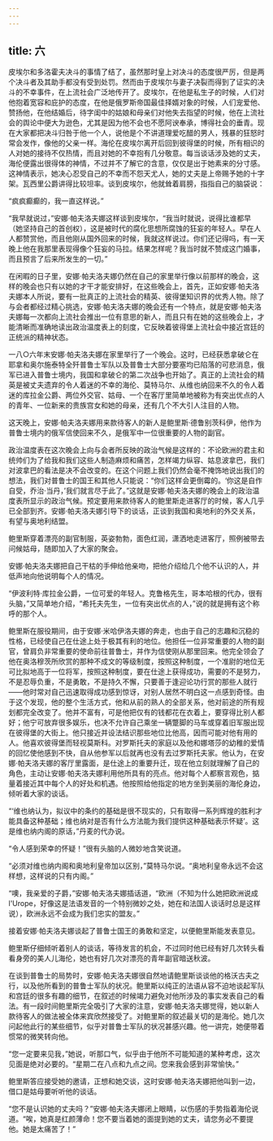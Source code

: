 ```yaml
---
---
---
```

title: 六
---



皮埃尔和多洛霍夫决斗的事情了结了，虽然那时皇上对决斗的态度很严厉，但是两个决斗者及其助手都没有受到处罚。然而由于皮埃尔与妻子决裂而得到了证实的决斗的不幸事件，在上流社会广泛地传开了。皮埃尔，在他是私生子的时候，人们对他抱着宽容和庇护的态度，在他是俄罗斯帝国最佳择婿对象的时候，人们宠爱他、赞扬他，在他结婚后，待字闺中的姑娘和母亲们对他失去指望的时候，他在上流社会的舆论中便大为逊色，尤其是因为他不会也不愿阿谀奉承，博得社会的垂青。现在大家都把决斗归咎于他一个人，说他是个不讲道理爱吃醋的男人，残暴的狂怒时常会发作，像他的父亲一样。海伦在皮埃尔离开后回到彼得堡的时候，所有相识的人对她的接待不仅热情，而且对她的不幸抱有几分敬意。每当谈话涉及她的丈夫，海伦便露出很得体的神情，不过并不了解它的含意，仅仅是出于她素来的分寸感。这神情表示，她决心忍受自己的不幸而不怨天尤人，她的丈夫是上帝赐予她的十字架。瓦西里公爵讲得比较坦率。谈到皮埃尔，他就耸着肩膀，指指自己的脑袋说：

“疯疯癫癫的，我一直这样说。”

“我早就说过，”安娜·帕夫洛夫娜这样谈到皮埃尔，“我当时就说，说得比谁都早（她坚持自己的首创权），这是被时代的腐化思想所腐蚀的狂妄的年轻人。早在人人都赞赏他，而且他刚从国外回来的时候，我就这样说过。你们还记得吗，有一天晚上他在我那里表现得像个狂妄的马拉。结果怎样呢？我当时就不赞成这门婚事，而且预言了后来所发生的一切。”

在闲暇的日子里，安娜·帕夫洛夫娜仍然在自己的家里举行像以前那样的晚会，这样的晚会也只有以她的才干才能安排好，在这些晚会上，首先，正如安娜·帕夫洛夫娜本人所说，要有一批真正的上流社会的精英、彼得堡知识界的优秀人物。除了与会者都经过精心挑选，安娜·帕夫洛夫娜的晚会还有一个特点，就是安娜·帕夫洛夫娜每一次都向上流社会推出一位有意思的新人，而且只有在她的这些晚会上，才能清晰而准确地读出政治温度表上的刻度，它反映着彼得堡上流社会中接近宫廷的正统派的精神状态。

一八○六年末安娜·帕夫洛夫娜在家里举行了一个晚会。这时，已经获悉拿破仑在耶拿和奥尔施泰特全歼普鲁士军队以及普鲁士大部分要塞均已陷落的可悲消息，俄军已进入普鲁士境内，我国和拿破仑的第二次战争也开始了。真正的上流社会的精英是被丈夫遗弃的令人着迷的不幸的海伦、莫特马尔、从维也纳回来不久的令人着迷的库拉金公爵、两位外交官、姑母、一个在客厅里简单地被称为有突出优点的人的青年、一位新来的贵族宫女和她的母亲，还有几个不大引人注目的人物。

这天晚上，安娜·帕夫洛夫娜用来款待客人的新人是鲍里斯·德鲁别茨科伊，他作为普鲁士境内的俄军信使回来不久，是俄军中一位很重要的人物的副官。

政治温度表在这次晚会上向与会者所反映的政治气候是这样的：不论欧洲的君主和统帅们为了给我和我们这些人制造麻烦和痛苦，怎样竭力纵容、姑息波拿巴，我们对波拿巴的看法是决不会改变的。在这个问题上我们仍然会毫不掩饰地说出我们的想法，我们对普鲁士的国王和其他人只能说：“你们这样会更倒霉的。‘你这是自作自受，乔治·当丹，’我们就言尽于此了。”这就是安娜·帕夫洛夫娜的晚会上的政治温度表所显示的政治气候。预定要用来款待客人的鲍里斯走进客厅的时候，客人几乎已全部到齐。安娜·帕夫洛夫娜引导下的谈话，正谈到我国和奥地利的外交关系，有望与奥地利结盟。

鲍里斯穿着漂亮的副官制服，英姿勃勃，面色红润，潇洒地走进客厅，照例被带去问候姑母，随即加入了大家的聚会。

安娜·帕夫洛夫娜把自己干枯的手伸给他亲吻，把他介绍给几个他不认识的人，并低声地向他说明每个人的情况。

“伊波利特·库拉金公爵，一位可爱的年轻人。克鲁格先生，哥本哈根的代办，很有头脑，”又简单地介绍，“希托夫先生，一位有突出优点的人，”说的就是拥有这个称呼的那个人。

鲍里斯在服役期间，由于安娜·米哈伊洛夫娜的奔走，也由于自己的志趣和沉稳的性格，已经使自己在仕途上处于极其有利的地位。他担任一位非常重要的人物的副官，曾肩负非常重要的使命前往普鲁士，并作为信使刚从那里回来。他完全领会了他在奥洛穆茨所欣赏的那种不成文的等级制度，按照这种制度，一个准尉的地位无可比拟地高于一位将军，按照这种制度，要在仕途上获得成功，需要的不是努力，不是忍辱负重，不是勇敢，不是持久不懈，只要善于逢迎论功行赏的那些人就行——他时常对自己迅速取得成功感到惊讶，对别人居然不明白这一点感到奇怪。由于这个发现，他的整个生活方式，他和从前的熟人的全部关系，他对前途的所有规划都完全改变了。他并不富有，可是他把仅有的钱都花在衣着上，要穿得比别人都好；他宁可放弃很多娱乐，也决不允许自己乘坐一辆蹩脚的马车或穿着旧军服出现在彼得堡的大街上。他只接近并设法结识那些地位比他高，因而可能对他有用的人。他喜欢彼得堡而轻视莫斯科。对罗斯托夫的家庭以及他和娜塔莎的幼稚的爱情的回忆使他感到不快，自从他参军以后就再也没有去过罗斯托夫家。他认为，在安娜·帕夫洛夫娜的客厅里露面，是仕途上的重要升迁，现在他立刻就理解了自己的角色，主动让安娜·帕夫洛夫娜利用他所具有的亮点。他对每个人都察言观色，掂量着接近其中每个人的好处和机遇。他按照给他指定的地方坐到美丽的海伦身边，倾听着大家的谈话。

“‘维也纳认为，拟议中的条约的基础是很不现实的，只有取得一系列辉煌的胜利才能具备这种基础；维也纳对是否有什么方法能为我们提供这种基础表示怀疑’。这是维也纳内阁的原话，”丹麦的代办说。

“令人感到荣幸的怀疑！”很有头脑的人微妙地含笑说道。

“必须对维也纳内阁和奥地利皇帝加以区别，”莫特马尔说。“奥地利皇帝永远不会这样想，这样说的只有内阁。”

“噢，我亲爱的子爵，”安娜·帕夫洛夫娜插话道，“欧洲（不知为什么她把欧洲说成l'Urope，好像这是法语发音的一个特别微妙之处，她在和法国人谈话时总是这样说），欧洲永远不会成为我们忠实的盟友。”

接着安娜·帕夫洛夫娜谈起了普鲁士国王的勇敢和坚定，以便鲍里斯能发表意见。

鲍里斯仔细倾听着别人的谈话，等待发言的机会，不过同时他已经有好几次转头看看身旁的美人儿海伦，她也有好几次对漂亮的青年副官暗送秋波。

在谈到普鲁士的局势时，安娜·帕夫洛夫娜很自然地请鲍里斯谈谈他的格沃古夫之行，以及他所看到的普鲁士军队的状况。鲍里斯以纯正的法语从容不迫地谈起军队和宫廷的很多有趣的细节，在叙述的时候竭力避免对他所涉及的事实发表自己的看法。有一段时间鲍里斯完全吸引了大家的注意，安娜·帕夫洛夫娜觉得，她以新人款待客人的做法被全体来宾欣然接受了。对鲍里斯的叙述最关切的是海伦。她几次问起他此行的某些细节，似乎对普鲁士军队的状况甚感兴趣。他一讲完，她便带着惯常的微笑转向他。

“您一定要来见我，”她说，听那口气，似乎由于他所不可能知道的某种考虑，这次见面是绝对必要的。“星期二在八点和九点之间。您来我会感到非常愉快。”

鲍里斯答应接受她的邀请，正想和她交谈，这时安娜·帕夫洛夫娜把他叫到一边，借口是姑母要听听他的谈话。

“您不是认识她的丈夫吗？”安娜·帕夫洛夫娜闭上眼睛，以伤感的手势指着海伦说道。“唉，她真是红颜薄命！您不要当着她的面提到她的丈夫，请您务必不要提他。她是太痛苦了！”